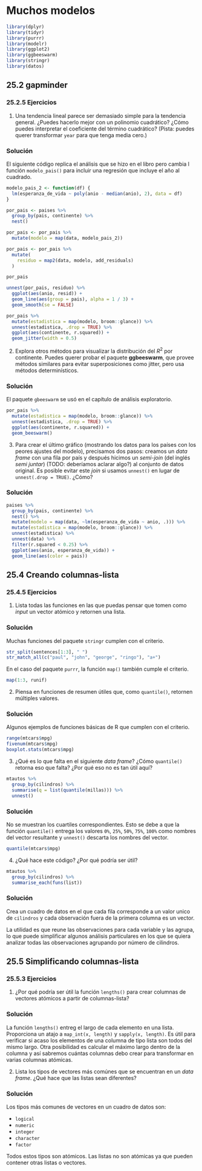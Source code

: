 # Muchos modelos

```r
library(dplyr)
library(tidyr)
library(purrr)
library(modelr)
library(ggplot2)
library(ggbeeswarm)
library(stringr)
library(datos)
```

## 25.2 gapminder{-#gapminder}

### 25.2.5 Ejercicios{-#ejercicios-2525}

1. Una tendencia lineal parece ser demasiado simple para la tendencia general.
 ¿Puedes hacerlo mejor con un polinomio cuadrático? ¿Cómo puedes interpretar
 el coeficiente del término cuadrático? (Pista: puedes querer transformar
 `year` para que tenga media cero.)
 
<div class="solucion">
<h3>Solución</h3>

El siguiente código replica el análisis que se hizo en el libro pero cambia l
función `modelo_pais()` para incluir una regresión que incluye el año al
cuadrado.

```r
modelo_pais_2 <- function(df) {
  lm(esperanza_de_vida ~ poly(anio - median(anio), 2), data = df)
}

por_pais <- paises %>%
  group_by(pais, continente) %>%
  nest()

por_pais <- por_pais %>%
  mutate(modelo = map(data, modelo_pais_2))
```

```r
por_pais <- por_pais %>%
  mutate(
    residuo = map2(data, modelo, add_residuals)
  )

por_pais
```

```r
unnest(por_pais, residuo) %>%
  ggplot(aes(anio, resid)) +
  geom_line(aes(group = pais), alpha = 1 / 3) +
  geom_smooth(se = FALSE)
```

```r
por_pais %>%
  mutate(estadistica = map(modelo, broom::glance)) %>%
  unnest(estadistica, .drop = TRUE) %>%
  ggplot(aes(continente, r.squared)) +
  geom_jitter(width = 0.5)
```
</div>

2. Explora otros métodos para visualizar la distribución del $R^2$ por
 continente. Puedes querer probar el paquete __ggbeeswarm__, que provee
 métodos similares para evitar superposiciones como jitter, pero usa métodos
 determinísticos.
 
<div class="solucion">
<h3>Solución</h3>

El paquete `gbeeswarm` se usó en el capítulo de análisis exploratorio.

```r
por_pais %>%
  mutate(estadistica = map(modelo, broom::glance)) %>%
  unnest(estadistica, .drop = TRUE) %>%
  ggplot(aes(continente, r.squared)) +
  geom_beeswarm()
```
</div>

3. Para crear el último gráfico (mostrando los datos para los países con los
 peores ajustes del modelo), precisamos dos pasos: creamos un _data frame_ con
 una fila por país y después hicimos un _semi-join_ (del inglés _semi juntar_) (TODO: deberíamos aclarar algo?) al conjunto de datos original.
 Es posible evitar este _join_ si usamos `unnest()` en lugar de
 `unnest(.drop = TRUE)`. ¿Cómo?

<div class="solucion">
<h3>Solución</h3>

```r
paises %>%
  group_by(pais, continente) %>%
  nest() %>%
  mutate(modelo = map(data, ~lm(esperanza_de_vida ~ anio, .))) %>%
  mutate(estadistica = map(modelo, broom::glance)) %>%
  unnest(estadistica) %>%
  unnest(data) %>%
  filter(r.squared < 0.25) %>%
  ggplot(aes(anio, esperanza_de_vida)) +
  geom_line(aes(color = pais))
```
</div>

## 25.4 Creando columnas-lista{-#columnas-lista}

### 25.4.5 Ejercicios{-#ejercicios-2545}

1. Lista todas las funciones en las que puedas pensar que tomen como _input_ un vector atómico y
 retornen una lista.

<div class="solucion">
<h3>Solución</h3>

Muchas funciones del paquete `stringr` cumplen con el criterio.
```r
str_split(sentences[1:3], " ")
str_match_all(c("paul", "john", "george", "ringo"), "a+")
```

En el caso del paquete `purrr`, la función `map()` también cumple el criterio.
```r
map(1:3, runif)
```
</div>

2. Piensa en funciones de resumen útiles que, como `quantile()`, retornen
 múltiples valores.

<div class="solucion">
<h3>Solución</h3>

Algunos ejemplos de funciones básicas de R que cumplen con el criterio.
```r
range(mtcars$mpg)
fivenum(mtcars$mpg)
boxplot.stats(mtcars$mpg)
```
</div>

3. ¿Qué es lo que falta en el siguiente _data frame_? ¿Cómo `quantile()` retorna
 eso que falta? ¿Por qué eso no es tan útil aquí?

```r
mtautos %>%
  group_by(cilindros) %>%
  summarise(q = list(quantile(millas))) %>%
  unnest()
```

<div class="solucion">
<h3>Solución</h3>

No se muestran los cuartiles correspondientes. Esto se debe a que la función
`quantile()` entrega los valores `0%`, `25%`, `50%`, `75%`, `100%` como nombres
del vector resultante y `unnest()` descarta los nombres del vector.
```r
quantile(mtcars$mpg)
```
</div>

4. ¿Qué hace este código? ¿Por qué podría ser útil?

```r
mtautos %>%
  group_by(cilindros) %>%
  summarise_each(funs(list))
```

<div class="solucion">
<h3>Solución</h3>

Crea un cuadro de datos en el que cada fila corresponde a un valor unico de
`cilindros` y cada observación fuera de la primera columna es un vector.

La utilidad es que reune las observaciones para cada variable y las agrupa,
lo que puede simplificar algunos análisis particulares en los que se quiera
analizar todas las observaciones agrupando por número de cilindros.
</div>

## 25.5 Simplificando columnas-lista{-#simplificando}

### 25.5.3 Ejercicios{-#ejercicios-2553}

1. ¿Por qué podría ser útil la función `lengths()` para crear columnas de
 vectores atómicos a partir de columnas-lista?

<div class="solucion">
<h3>Solución</h3>

La función `lengths()` entreg el largo de cada elemento en una lista. 
Proporciona un atajo a `map_int(x, length)` y `sapply(x, length)`.
Es útil para verificar si acaso los elementos de una columna de tipo lista son
todos del mismo largo. Otra posibilidad es calcular el máximo largo dentro de
la columna y así sabremos cuántas columnas debo crear para transformar en varias
columnas atómicas.
</div>

2. Lista los tipos de vectores más comúnes que se encuentran en un _data frame_.
¿Qué hace que las
 listas sean diferentes?

<div class="solucion">
<h3>Solución</h3>

Los tipos más comunes de vectores en un cuadro de datos son:

-   `logical`
-   `numeric`
-   `integer`
-   `character`
-   `factor`

Todos estos tipos son atómicos. Las listas no son atómicas ya que pueden
contener otras listas o vectores.
</div>
